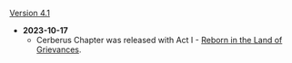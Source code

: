 {{Change History/Header}}
[[Version 4.1]]
*'''2023-10-17'''
** Cerberus Chapter was released with Act I - [[Reborn in the Land of Grievances]].